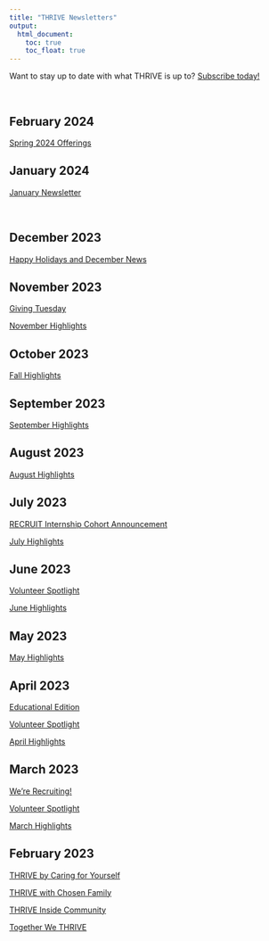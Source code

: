 ```yaml
---
title: "THRIVE Newsletters"
output:
  html_document:
    toc: true
    toc_float: true
---
```


Want to stay up to date with what THRIVE is up to? [Subscribe today!](https://mailchi.mp/71ebc44f2d34/together-we-thrive)

<br>

## February 2024

[Spring 2024 Offerings](https://mailchi.mp/c4359c814fdd/happy-holidays-and-december-news-12679007)

## January 2024

[January Newsletter](https://mailchi.mp/a09e177c2411/happy-holidays-and-december-news-12673241)

<br>

## December 2023

[Happy Holidays and December News](https://us21.campaign-archive.com/?u=a55dc7a557c8e1c98ba1d9d54&id=68a73a3faf)

## November 2023

[Giving Tuesday](https://us21.campaign-archive.com/?u=a55dc7a557c8e1c98ba1d9d54&id=ad68b00120)

[November Highlights](https://mailchi.mp/97bbbe2ee437/together-we-thrive-12660470)

## October 2023

[Fall Highlights](https://mailchi.mp/5eef3dc1d32d/together-we-thrive-12655784)

## September 2023

[September Highlights](https://us21.campaign-archive.com/?u=a55dc7a557c8e1c98ba1d9d54&id=51389f3b68)

## August 2023

[August Highlights](https://us21.campaign-archive.com/?u=a55dc7a557c8e1c98ba1d9d54&id=24c1553b43)

## July 2023

[RECRUIT Internship Cohort Announcement](https://mailchi.mp/02f26553c8de/together-we-thrive-12615457)

[July Highlights](https://us21.campaign-archive.com/?u=a55dc7a557c8e1c98ba1d9d54&id=4c8d601473)

## June 2023

[Volunteer Spotlight](https://us21.campaign-archive.com/?u=a55dc7a557c8e1c98ba1d9d54&id=0654171331)

[June Highlights](https://us21.campaign-archive.com/?u=a55dc7a557c8e1c98ba1d9d54&id=5a5b155e7c)

## May 2023

[May Highlights](https://us21.campaign-archive.com/?u=a55dc7a557c8e1c98ba1d9d54&id=ba08a2f517)

## April 2023

[Educational Edition](https://mailchi.mp/cc6a598c646b/together-we-thrive-476506)

[Volunteer Spotlight](https://us21.campaign-archive.com/?u=a55dc7a557c8e1c98ba1d9d54&id=1ae41fa44f)

[April Highlights](https://us21.campaign-archive.com/?u=a55dc7a557c8e1c98ba1d9d54&id=fa76602317)

## March 2023

[We're Recruiting!](https://us21.campaign-archive.com/?u=a55dc7a557c8e1c98ba1d9d54&id=bebea2e3f0)

[Volunteer Spotlight](https://us21.campaign-archive.com/?u=a55dc7a557c8e1c98ba1d9d54&id=8c366172c0)

[March Highlights](https://us21.campaign-archive.com/?u=a55dc7a557c8e1c98ba1d9d54&id=5dd3c3ab32)

## February 2023

[THRIVE by Caring for Yourself](https://us21.campaign-archive.com/?u=a55dc7a557c8e1c98ba1d9d54&id=c09d6f7a5a)

[THRIVE with Chosen Family](https://us21.campaign-archive.com/?u=a55dc7a557c8e1c98ba1d9d54&id=e51a4b2853)

[THRIVE Inside Community](https://us21.campaign-archive.com/?u=a55dc7a557c8e1c98ba1d9d54&id=018180bf1b)

[Together We THRIVE](https://us21.campaign-archive.com/?u=a55dc7a557c8e1c98ba1d9d54&id=0ce84c6558)

